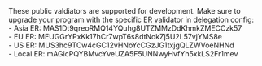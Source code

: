 <Note>
  These public valdiators are supported for development. Make sure to upgrade
  your program with the specific ER validator in delegation config: <br />
  - Asia ER: MAS1Dt9qreoRMQ14YQuhg8UTZMMzDdKhmkZMECCzk57 <br />
  - EU ER: MEUGGrYPxKk17hCr7wpT6s8dtNokZj5U2L57vjYMS8e <br />
  - US ER: MUS3hc9TCw4cGC12vHNoYcCGzJG1txjgQLZWVoeNHNd <br />
  - Local ER: mAGicPQYBMvcYveUZA5F5UNNwyHvfYh5xkLS2Fr1mev <br />
</Note>
